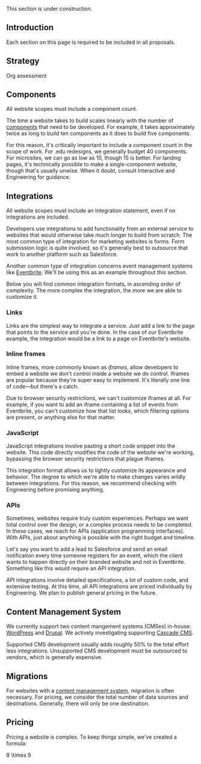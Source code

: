 <Warning>This section is under construction.</Warning>

## Introduction

Each section on this page is required to be included in all proposals.

## Strategy

Org assessment

## Components

<Warning>All website scopes must include a component count.</Warning>

The time a website takes to build scales linearly with the number of [components](/digging-deeper/components) that need to be developed. For example, it takes approximately twice as long to build ten components as it does to build five components.

For this reason, it's critically important to include a component count in the scope of work. For .edu redesigns, we generally budget 40 components. For microsites, we can go as low as 10, though 15 is better. For landing pages, it's technically possible to make a single-component website, though that's usually unwise. When it doubt, consult Interactive and Engineering for guidance.

## Integrations

<Warning>All website scopes must include an integration statement, even if no integrations are included.</Warning>

Developers use integrations to add functionality from an external service to websites that would otherwise take much longer to build from scratch. The most common type of integration for marketing websites is forms. Form submission logic is quite involved, so it's generally best to outsource that work to another platform such as Salesforce.

Another common type of integration concerns event management systems like [Eventbrite](https://www.eventbrite.com). We'll be using this as an example throughout this section.

Below you will find common integration formats, in ascending order of complexity. The more complex the integration, the more we are able to customize it.

### Links
Links are the simplest way to integrate a service. Just add a link to the page that points to the service and you're done. In the case of our Eventbrite example, the integration would be a link to a page on Eventbrite's website.

### Inline frames
Inline frames, more commonly known as _iframes_, allow developers to embed a website we don't control inside a website we do control. Iframes are popular because they're super easy to implement. It's literally one line of code—but there's a catch.

Due to browser security restrictions, we can't customize iframes at all. For example, if you want to add an iframe containing a list of events from Eventbrite, you can't customize how that list looks, which filtering options are present, or anything else for that matter.

### JavaScript
JavaScript integrations involve pasting a short code snippet into the website. This code directly modifies the code of the website we're working, bypassing the browser security restrictions that plague iframes.

This integration format allows us to lightly customize its appearance and behavior. The degree to which we're able to make changes varies wildly between integrations. For this reason, we recommend checking with Engineering before promising anything.


### APIs
Sometimes, websites require truly custom experiences. Perhaps we want total control over the design, or a complex process needs to be completed. In these cases, we reach for APIs (application programming interfaces). With APIs, just about anything is possible with the right budget and timeline.

Let's say you want to add a lead to Salesforce and send an email notification every time someone registers for an event, which the client wants to happen directly on their branded website and not in Eventbrite. Something like this would require an API integration.

API integrations involve detailed specifications, a lot of custom code, and extensive testing. At this time, all API integrations are priced individually by Engineering. We plan to publish general pricing in the future.


## Content Management System

We currently support two content mangement systems (CMSes) in-house: [WordPress](https://wordpress.org) and [Drupal](https://www.drupal.org). We actively investigating supporting [Cascade CMS](https://www.hannonhill.com/products/cascade-cms-web-content-management/index.html).

Supported CMS development usually adds roughly 50% to the total effort less integrations. Unsupported CMS development must be outsourced to vendors, which is generally expensive.


## Migrations

For websites with a [content management system](#content-management-system), migration is often necessary. For pricing, we consider the total number of data sources and destinations. Generally, there will only be one destination.

## Pricing
Pricing a website is complex. To keep things simple, we've created a formula:

<Latex>8 \times 9</Latex>
